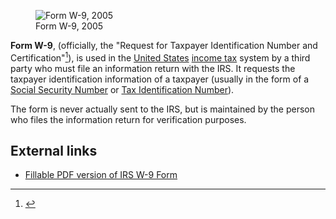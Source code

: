 [[Image:Form_W-9,_2005.png|right|thumb|Form W-9, 2005]]

'''Form W-9''', (officially, the "Request for Taxpayer Identification Number and Certification"<ref name="actual_w9">{{cite web |url=https://www.irs.gov/pub/irs-pdf/fw9.pdf |title=Request for Taxpayer Identification Number and Certification |accessdate=January 22, 2016 |date=2014}}</ref>), is used in the [[Taxation in the United States|United States]] [[income tax]] system by a third party who must file an information return with the IRS. It requests the taxpayer identification information of a taxpayer (usually in the form of a [[Social Security Number]] or [[Tax Identification Number]]).

The form is never actually sent to the IRS, but is maintained by the person who files the information return for verification purposes.

==External links==
* [http://www.irs.gov/pub/irs-pdf/fw9.pdf Fillable PDF version of IRS W-9 Form]

<!--
[[Category:Internal Revenue Service|W-9]]
-->
